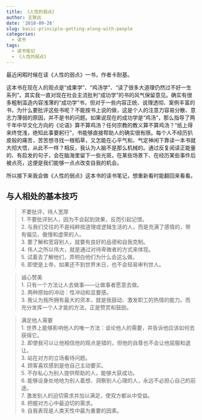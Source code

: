 ```yaml
---
title: 《人性的弱点》
author: 王致远
date: '2018-09-26'
slug: basic-principle-getting-along-with-people
categories:
  - 读书
tags:
  - 读书笔记
  - 《人性的弱点》
---
```


最近闲暇时候在读《人性的弱点》一书，作者卡耐基。

这本书在现在人的观点是“成果学”、“鸡汤学”、“读了很多大道理仍然过不好一生系列”。其实我一直对现在社会主流批判“成功学”的书的风气保留意见。确实有很多粗制滥造内容浅薄的“成功学”书，但对于一些内容正统、说理透彻、案例丰富的书，为什么要批评这些书呢？不能按书上说的做，这是个人的注意力容易分散、意志力薄弱的原因，并不是书的问题。如果说现在的成功学是“鸡汤”，那么指导了两千年中华文化方向的《论语》算不算鸡汤？任何宗教的教义算不算鸡汤？“纸上得来终觉浅，绝知此事要躬行”，书能够直接帮助人的确实很有限。每个人不经历扒皮般的痛苦，苦苦想寻找一根稻草，又怎能在心平气和、气定神闲下靠读一本书就大彻大悟，从此不一样？相反，我认为人脑不是那么机械的。通过反复阅读正能量的、有启发的句子，会在脑海里留下一些光斑，在某些场景下、在经历某些事件后被点亮，这便是我们能够一点点改变自我的机会。

所以接下来我会做《人性的弱点》这本书的读书笔记，想重新看时能翻回来看看。

## 与人相处的基本技巧

> 不要批评，待人宽厚  
	1. 不要批评别人，因为不会起到效果，反而引起记恨。  
	2. 与我们交往的不是纯粹按道理或逻辑生活的人，而是充满了感情的，带有偏见、傲慢和虚荣的人。  
	3. 要了解和宽容别人，就要有良好的品德和自我克制。  
	4. 伟人之所以伟大，就是通过对待卑微者的方式来体现。  
	5. 试着去了解他们，弄明白他们为什么会这么做。  
	6. 即使是上帝，如果还不到世界末日，也不会轻易审判世人。

> 诚心赞美  
	1. 只有一个方法让人去做事——让做事者愿意去做。  
	2. 两种原始的冲动：性冲动和显要感。  
	3. 我认为我所拥有最大的资本，就是我鼓动、激发职工的热情的能力。而充分发挥一个人才能的方法，正是赞赏和鼓励。

> 满足他人需要  
	1. 世界上能够影响他人的唯一方法：谈论他人的需要，并告诉他应该如何去获得它。  
	2. 即使我可以让他相信他的观点是错的，但他的自尊也不会让他屈服和退让。  
	3. 站在对方的立场看待问题。  
	4. 顾客喜欢感到是他自己主动要买。  
	5. 不存私心为别人提供帮助的人，能够大获成功。  
	6. 能够设身处地地为别人着想、洞察别人心理的人，永远不必担心自己的前途。  
	7. 激发别人的迫切需求并加以满足，使双方都从中受益。  
	8. 把握对方心中最迫切的需求。  
	9. 自我表现是人类天性中最为重要的因素。
